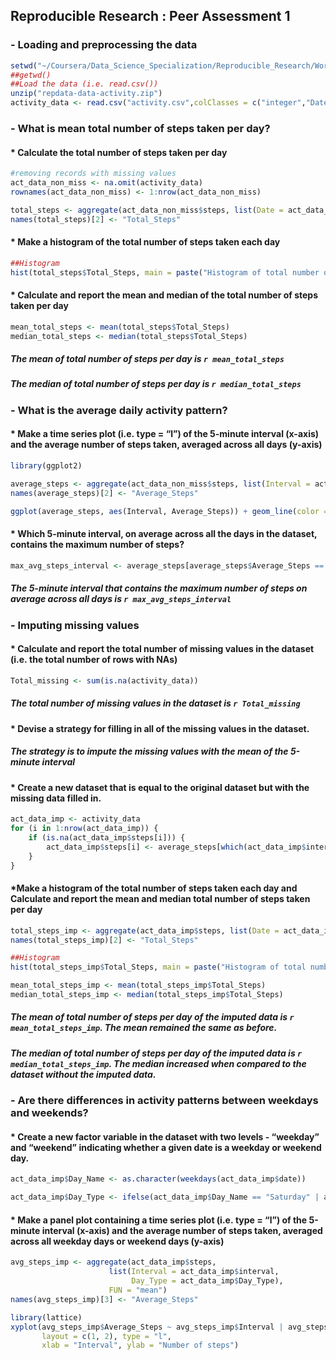 Reproducible Research : Peer Assessment 1
-------------------------------

### - Loading and preprocessing the data

```r
setwd("~/Coursera/Data_Science_Specialization/Reproducible_Research/Working_Directory/Peer_Assessment_1")
##getwd()
##Load the data (i.e. read.csv())
unzip("repdata-data-activity.zip")
activity_data <- read.csv("activity.csv",colClasses = c("integer","Date","integer"))
```

### - What is mean total number of steps taken per day?

#### * Calculate the total number of steps taken per day

```r
#removing records with missing values
act_data_non_miss <- na.omit(activity_data)
rownames(act_data_non_miss) <- 1:nrow(act_data_non_miss)

total_steps <- aggregate(act_data_non_miss$steps, list(Date = act_data_non_miss$date), FUN = "sum")
names(total_steps)[2] <- "Total_Steps"
```


#### * Make a histogram of the total number of steps taken each day

```r
##Histogram
hist(total_steps$Total_Steps, main = paste("Histogram of total number of steps per day"), xlab = paste("Total number of steps"))
```

#### * Calculate and report the mean and median of the total number of steps taken per day

```r
mean_total_steps <- mean(total_steps$Total_Steps)
median_total_steps <- median(total_steps$Total_Steps)
```

##### The mean of total number of steps per day is `r mean_total_steps`
##### The median of total number of steps per day is `r median_total_steps`

### - What is the average daily activity pattern?

#### * Make a time series plot (i.e. type = "l") of the 5-minute interval (x-axis) and the average number of steps taken, averaged across all days (y-axis)

```r
library(ggplot2)

average_steps <- aggregate(act_data_non_miss$steps, list(Interval = act_data_non_miss$interval), FUN = "mean")
names(average_steps)[2] <- "Average_Steps"

ggplot(average_steps, aes(Interval, Average_Steps)) + geom_line(color = "red") + labs(title = "Time Series Plot of the 5-minute Interval", x = "5-minute intervals", y = "Average Number of Steps Taken")
```

#### * Which 5-minute interval, on average across all the days in the dataset, contains the maximum number of steps?

```r
max_avg_steps_interval <- average_steps[average_steps$Average_Steps == max(average_steps$Average_Steps), ][1]
```

##### The 5-minute interval that contains the maximum number of steps on average across all days is `r max_avg_steps_interval`

### - Imputing missing values

#### * Calculate and report the total number of missing values in the dataset (i.e. the total number of rows with NAs)

```r
Total_missing <- sum(is.na(activity_data))
```
##### The total number of missing values in the dataset is `r Total_missing`

#### * Devise a strategy for filling in all of the missing values in the dataset.
##### The strategy is to impute the missing values with the mean of the 5-minute interval

#### * Create a new dataset that is equal to the original dataset but with the missing data filled in.

```r
act_data_imp <- activity_data 
for (i in 1:nrow(act_data_imp)) {
    if (is.na(act_data_imp$steps[i])) {
        act_data_imp$steps[i] <- average_steps[which(act_data_imp$interval[i] == average_steps$Interval), ]$Average_Steps
    }
}
```

#### *Make a histogram of the total number of steps taken each day and Calculate and report the mean and median total number of steps taken per day

```r
total_steps_imp <- aggregate(act_data_imp$steps, list(Date = act_data_imp$date), FUN = "sum")
names(total_steps_imp)[2] <- "Total_Steps"

##Histogram
hist(total_steps_imp$Total_Steps, main = paste("Histogram of total number of steps per day for imputed data"), xlab = paste("Total number of steps"))

mean_total_steps_imp <- mean(total_steps_imp$Total_Steps)
median_total_steps_imp <- median(total_steps_imp$Total_Steps)
```

##### The mean of total number of steps per day of the imputed data is `r mean_total_steps_imp`. The mean remained the same as before.
##### The median of total number of steps per day of the imputed data is `r median_total_steps_imp`. The median increased when compared to the dataset without the imputed data.

### - Are there differences in activity patterns between weekdays and weekends?

#### * Create a new factor variable in the dataset with two levels - "weekday" and "weekend" indicating whether a given date is a weekday or weekend day.

```r
act_data_imp$Day_Name <- as.character(weekdays(act_data_imp$date))

act_data_imp$Day_Type <- ifelse(act_data_imp$Day_Name == "Saturday" | act_data_imp$Day_Name == "Sunday", "Weekend", "Weekday")
```

#### * Make a panel plot containing a time series plot (i.e. type = "l") of the 5-minute interval (x-axis) and the average number of steps taken, averaged across all weekday days or weekend days (y-axis)

```r

avg_steps_imp <- aggregate(act_data_imp$steps, 
                      list(Interval = act_data_imp$interval, 
                           Day_Type = act_data_imp$Day_Type),
                      FUN = "mean")
names(avg_steps_imp)[3] <- "Average_Steps"

library(lattice)
xyplot(avg_steps_imp$Average_Steps ~ avg_steps_imp$Interval | avg_steps_imp$Day_Type, 
       layout = c(1, 2), type = "l", 
       xlab = "Interval", ylab = "Number of steps")
```



